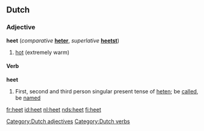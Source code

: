 ==Dutch==
===Adjective===

'''heet''' (''comparative'' '''[[heter]]''', ''superlative'' '''[[heetst]]''')

# [[hot]] (extremely warm)

[[Category:Dutch adjectives]]
====Verb====

'''heet'''

# First, second and third person singular present tense of [[heten]]; be [[called]], be [[named]]

[[Category:Dutch verbs]]

[[fr:heet]]
[[id:heet]]
[[nl:heet]]
[[nds:heet]]
[[fi:heet]]